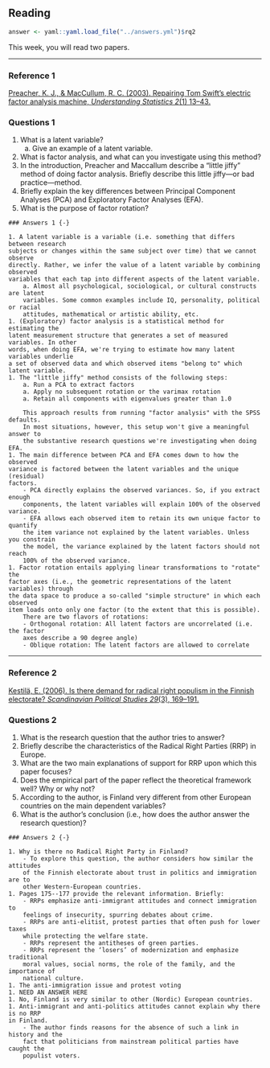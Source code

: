 ## Reading

```{r include = FALSE}
answer <- yaml::yaml.load_file("../answers.yml")$rq2
```

This week, you will read two papers.

---

### Reference 1 {-}

[
Preacher, K. J., & MacCullum, R. C. (2003). 
Repairing Tom Swift’s electric factor analysis machine, 
*Understanding Statistics 2*(1) 13--43.
](http://kuscholarworks.ku.edu/dspace/bitstream/1808/1492/1/preacher_maccallum_2003.pdf)

### Questions 1 {-}

1. What is a latent variable? 
    a. Give an example of a latent variable.
1. What is factor analysis, and what can you investigate using this method? 
1. In the introduction, Preacher and Maccallum describe a “little jiffy” method 
of doing factor analysis. Briefly describe this little jiffy---or bad practice---method. 
1. Briefly explain the key differences between Principal Component Analyses (PCA)
and Exploratory Factor Analyses (EFA). 
1. What is the purpose of factor rotation? 

```{asis echo = answer}
### Answers 1 {-}

1. A latent variable is a variable (i.e. something that differs between research 
subjects or changes within the same subject over time) that we cannot observe 
directly. Rather, we infer the value of a latent variable by combining observed 
variables that each tap into different aspects of the latent variable. 
    a. Almost all psychological, sociological, or cultural constructs are latent 
    variables. Some common examples include IQ, personality, political or racial 
    attitudes, mathematical or artistic ability, etc. 
1. (Exploratory) factor analysis is a statistical method for estimating the 
latent measurement structure that generates a set of measured variables. In other
words, when doing EFA, we're trying to estimate how many latent variables underlie
a set of observed data and which observed items "belong to" which latent variable.
1. The "little jiffy" method consists of the following steps:
    a. Run a PCA to extract factors
    a. Apply no subsequent rotation or the varimax rotation
    a. Retain all components with eigenvalues greater than 1.0
    
    This approach results from running "factor analysis" with the SPSS defaults.
    In most situations, however, this setup won't give a meaningful answer to 
    the substantive research questions we're investigating when doing EFA.
1. The main difference between PCA and EFA comes down to how the observed 
variance is factored between the latent variables and the unique (residual) 
factors.
    - PCA directly explains the observed variances. So, if you extract enough 
    components, the latent variables will explain 100% of the observed variance. 
    - EFA allows each observed item to retain its own unique factor to quantify 
    the item variance not explained by the latent variables. Unless you constrain 
    the model, the variance explained by the latent factors should not reach 
    100% of the observed variance. 
1. Factor rotation entails applying linear transformations to "rotate" the 
factor axes (i.e., the geometric representations of the latent variables) through 
the data space to produce a so-called "simple structure" in which each observed 
item loads onto only one factor (to the extent that this is possible). 
    There are two flavors of rotations: 
    - Orthogonal rotation: All latent factors are uncorrelated (i.e. the factor 
    axes describe a 90 degree angle)
    - Oblique rotation: The latent factors are allowed to correlate
```

---

### Reference 2 {-}

[
Kestilä, E. (2006). 
Is there demand for radical right populism in the Finnish electorate? 
*Scandinavian Political Studies 29*(3), 169--191.
](https://onlinelibrary.wiley.com/doi/abs/10.1111/j.1467-9477.2006.00148.x)

### Questions 2 {-}

1. What is the research question that the author tries to answer? 
1. Briefly describe the characteristics of the Radical Right Parties (RRP) in 
Europe. 
1. What are the two main explanations of support for RRP upon which this paper 
focuses? 
1. Does the empirical part of the paper reflect the theoretical framework well?
Why or why not?
1. According to the author, is Finland very different from other European 
countries on the main dependent variables? 
1. What is the author's conclusion (i.e., how does the author answer the 
research question)? 

```{asis echo = answer}
### Answers 2 {-}

1. Why is there no Radical Right Party in Finland? 
    - To explore this question, the author considers how similar the attitudes 
    of the Finnish electorate about trust in politics and immigration are to 
    other Western-European countries. 
1. Pages 175--177 provide the relevant information. Briefly:
    - RRPs emphasize anti-immigrant attitudes and connect immigration to 
    feelings of insecurity, spurring debates about crime. 
    - RRPs are anti-elitist, protest parties that often push for lower taxes 
    while protecting the welfare state. 
    - RRPs represent the antitheses of green parties. 
    - RRPs represent the ‘losers’ of modernization and emphasize traditional 
    moral values, social norms, the role of the family, and the importance of 
    national culture. 
1. The anti-immigration issue and protest voting
1. NEED AN ANSWER HERE
1. No, Finland is very similar to other (Nordic) European countries. 
1. Anti-immigrant and anti-politics attitudes cannot explain why there is no RRP 
in Finland. 
    - The author finds reasons for the absence of such a link in history and the 
    fact that politicians from mainstream political parties have caught the 
    populist voters.
```

